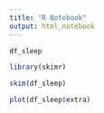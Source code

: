 ```yaml
---
title: "R Notebook"
output: html_notebook
---
```


```r
df_sleep
```

```r
library(skimr)
```

```r
skim(df_sleep)
```

```r
plot(df_sleep$extra)
```

```r

```

```r

```

```r

```

```r

```

```r

```
